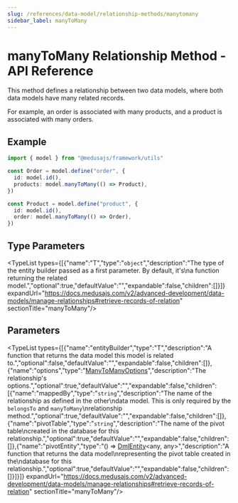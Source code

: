 ```yaml
---
slug: /references/data-model/relationship-methods/manytomany
sidebar_label: manyToMany
---
```



# manyToMany Relationship Method - API Reference

This method defines a relationship between two data models,
where both data models have many related records.

For example, an order is associated with many products, and a product
is associated with many orders.

## Example

```ts
import { model } from "@medusajs/framework/utils"

const Order = model.define("order", {
  id: model.id(),
  products: model.manyToMany(() => Product),
})

const Product = model.define("product", {
  id: model.id(),
  order: model.manyToMany(() => Order),
})
```

## Type Parameters

<TypeList types={[{"name":"T","type":"`object`","description":"The type of the entity builder passed as a first parameter. By default, it's\na function returning the related model.","optional":true,"defaultValue":"","expandable":false,"children":[]}]} expandUrl="https://docs.medusajs.com/v2/advanced-development/data-models/manage-relationships#retrieve-records-of-relation" sectionTitle="manyToMany"/>

## Parameters

<TypeList types={[{"name":"entityBuilder","type":"T","description":"A function that returns the data model this model is related to.","optional":false,"defaultValue":"","expandable":false,"children":[]},{"name":"options","type":"[ManyToManyOptions](../../../entity_builder/types/dml.entity_builder.ManyToManyOptions/page.mdx)","description":"The relationship's options.","optional":true,"defaultValue":"","expandable":false,"children":[{"name":"mappedBy","type":"`string`","description":"The name of the relationship as defined in the other\ndata model. This is only required by the `belongsTo` and `manyToMany`\nrelationship method.","optional":true,"defaultValue":"","expandable":false,"children":[]},{"name":"pivotTable","type":"`string`","description":"The name of the pivot table\ncreated in the database for this relationship.","optional":true,"defaultValue":"","expandable":false,"children":[]},{"name":"pivotEntity","type":"() => [DmlEntity](../../../entity/classes/dml.entity.DmlEntity/page.mdx)&#60;any, any&#62;","description":"A function that returns the data model\nrepresenting the pivot table created in the\ndatabase for this relationship.","optional":true,"defaultValue":"","expandable":false,"children":[]}]}]} expandUrl="https://docs.medusajs.com/v2/advanced-development/data-models/manage-relationships#retrieve-records-of-relation" sectionTitle="manyToMany"/>
